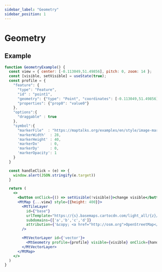 ```yaml
---
sidebar_label: "Geometry"
sidebar_position: 1
---
```


# Geometry

## Example

```jsx live=true
function GeometryExample() {
  const view = { center: [-0.113049,51.49856], pitch: 0, zoom: 14 };
  const [visible, setVisible] = useState(true);
  const profile = {
    "feature": {
      "type": "Feature",
      "id" : "point1",
      "geometry": {"type": "Point", "coordinates": [-0.113049,51.49856]},
      "properties": {"prop0": "value0"}
    },
    "options":{
      "draggable" : true
    },
    "symbol":{
      "markerFile"  : "https://maptalks.org/examples/en/style/image-marker/raw/1.png",
      'markerWidth'  : 28,
      'markerHeight' : 40,
      'markerDx'     : 0,
      'markerDy'     : 0,
      'markerOpacity': 1
    }
  }

  const handleClick = (e) => {
    window.alert(JSON.stringify(e.target))
  }

  return (
    <>
      <button onClick={() => setVisible(!visible)}>change visible</button>
      <MtMap {...view} style={{height: 400}}>
        <MtTileLayer
          id={"base"}
          urlTemplate="https://{s}.basemaps.cartocdn.com/light_all/{z}/{x}/{y}.png"
          subdomains={['a','b','c','d']}
          attribution={'&copy; <a href="http://osm.org">OpenStreetMap</a> contributors, &copy; <a href="https://carto.com/">CARTO</a>'}
        />

        <MtVectorLayer id={'vector'}>
          <MtGeometry profile={profile} visible={visible} onClick={handleClick} />
        </MtVectorLayer>
      </MtMap>
    </>
  )
}

```
